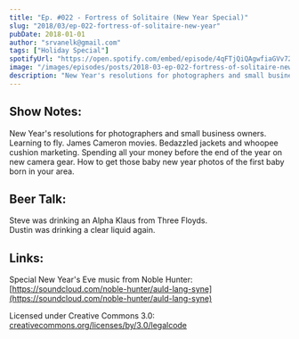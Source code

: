 ```yaml
---
title: "Ep. #022 - Fortress of Solitaire (New Year Special)"
slug: "2018/03/ep-022-fortress-of-solitaire-new-year"
pubDate: 2018-01-01
author: "srvanelk@gmail.com"
tags: ["Holiday Special"]
spotifyUrl: "https://open.spotify.com/embed/episode/4qFTjQiQAgwfiaGVv72Fps?utm_source=generator"
image: "/images/episodes/posts/2018-03-ep-022-fortress-of-solitaire-new-year/FORTRESS_NYE.webp"
description: "New Year's resolutions for photographers and small business owners. Learning to fly. James Cameron movies. Bedazzled jackets and whoopee cushion marketing. Spending all your money before the end of the year on new camera gear. How to get those baby new year photos of the first baby born in your area. Also, Steve was drinking an Alpha Klaus from Three Floyds and Dustin was drinking a clear liquid again."
---
```


## Show Notes:
New Year's resolutions for photographers and small business owners. Learning to fly. James Cameron movies. Bedazzled jackets and whoopee cushion marketing. Spending all your money before the end of the year on new camera gear. How to get those baby new year photos of the first baby born in your area.

## Beer Talk:
Steve was drinking an Alpha Klaus from Three Floyds.  
Dustin was drinking a clear liquid again.

## Links:
Special New Year's Eve music from Noble Hunter:  
[https://soundcloud.com/noble-hunter/auld-lang-syne](https://soundcloud.com/noble-hunter/auld-lang-syne)

Licensed under Creative Commons 3.0:  
[creativecommons.org/licenses/by/3.0/legalcode](http://creativecommons.org/licenses/by/3.0/legalcode)
